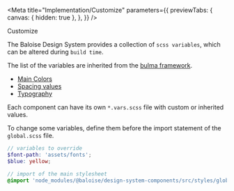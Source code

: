 
<Meta
  title="Implementation/Customize"
  parameters={{
    previewTabs: {
      canvas: { hidden: true },
    },
  }}
/>

<bal-doc-banner id="testing" subtitle="Implementation">Customize</bal-doc-banner>

The Baloise Design System provides a collection of `scss variables`, which can be altered during `build time`.

The list of the variables are inherited from the [bulma framework](https://bulma.io/documentation/customize/variables/).

- [Main Colors](https://github.com/baloise/design-system/tree/master/packages/components/src/styles/utilities/variables/colors.scss)
- [Spacing values](https://github.com/baloise/design-system/tree/master/packages/components/src/styles/utilities/variables/spacing.scss)
- [Typography](https://github.com/baloise/design-system/tree/master/packages/components/src/styles/utilities/variables/typography.scss)

Each component can have its own `*.vars.scss` file with custom or inherited values.

To change some variables, define them before the import statement of the `global.scss` file.

```scss
// variables to override
$font-path: 'assets/fonts';
$blue: yellow;

// import of the main stylesheet
@import 'node_modules/@baloise/design-system-components/src/styles/global.scss';
```

<bal-doc-github link="/stories/implementation/21-customize.stories.mdx"></bal-doc-github>
